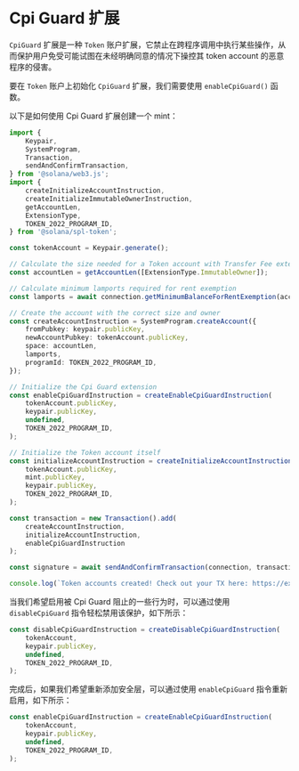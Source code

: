 
# Cpi Guard 扩展

`CpiGuard` 扩展是一种 `Token` 账户扩展，它禁止在跨程序调用中执行某些操作，从而保护用户免受可能试图在未经明确同意的情况下操控其 token account 的恶意程序的侵害。

<ArticleSection name="初始化 Token Account" id="initializing-the-token-account" level="h2" />

要在 `Token` 账户上初始化 `CpiGuard` 扩展，我们需要使用 `enableCpiGuard()` 函数。

以下是如何使用 Cpi Guard 扩展创建一个 mint：

```ts
import {
    Keypair,
    SystemProgram,
    Transaction,
    sendAndConfirmTransaction,
} from '@solana/web3.js';
import {
    createInitializeAccountInstruction,
    createInitializeImmutableOwnerInstruction,
    getAccountLen,
    ExtensionType,
    TOKEN_2022_PROGRAM_ID,
} from '@solana/spl-token';

const tokenAccount = Keypair.generate();

// Calculate the size needed for a Token account with Transfer Fee extension
const accountLen = getAccountLen([ExtensionType.ImmutableOwner]);

// Calculate minimum lamports required for rent exemption
const lamports = await connection.getMinimumBalanceForRentExemption(accountLen);

// Create the account with the correct size and owner
const createAccountInstruction = SystemProgram.createAccount({
    fromPubkey: keypair.publicKey,
    newAccountPubkey: tokenAccount.publicKey,
    space: accountLen,
    lamports,
    programId: TOKEN_2022_PROGRAM_ID,
});

// Initialize the Cpi Guard extension
const enableCpiGuardInstruction = createEnableCpiGuardInstruction(
    tokenAccount.publicKey,
    keypair.publicKey,
    undefined,
    TOKEN_2022_PROGRAM_ID,
);

// Initialize the Token account itself
const initializeAccountInstruction = createInitializeAccountInstruction(
    tokenAccount.publicKey,
    mint.publicKey,
    keypair.publicKey,
    TOKEN_2022_PROGRAM_ID,
);

const transaction = new Transaction().add(
    createAccountInstruction,
    initializeAccountInstruction,
    enableCpiGuardInstruction
);

const signature = await sendAndConfirmTransaction(connection, transaction, [keypair, tokenAccount], {skipPreflight: false});

console.log(`Token accounts created! Check out your TX here: https://explorer.solana.com/tx/${signature}?cluster=devnet`);
```

<ArticleSection name="禁用 CPI Guard" id="disabling-the-cpi-guard" level="h2" />

当我们希望启用被 Cpi Guard 阻止的一些行为时，可以通过使用 `disableCpiGuard` 指令轻松禁用该保护，如下所示：

```ts
const disableCpiGuardInstruction = createDisableCpiGuardInstruction(
    tokenAccount,
    keypair.publicKey,
    undefined,
    TOKEN_2022_PROGRAM_ID,
);
```

完成后，如果我们希望重新添加安全层，可以通过使用 `enableCpiGuard` 指令重新启用，如下所示：

```ts
const enableCpiGuardInstruction = createEnableCpiGuardInstruction(
    tokenAccount,
    keypair.publicKey,
    undefined,
    TOKEN_2022_PROGRAM_ID,
);
```

